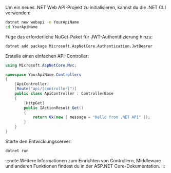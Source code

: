Um ein neues .NET Web API-Projekt zu initialisieren, kannst du die .NET CLI verwenden:

```bash
dotnet new webapi -n YourApiName
cd YourApiName
```

Füge das erforderliche NuGet-Paket für JWT-Authentifizierung hinzu:

```bash
dotnet add package Microsoft.AspNetCore.Authentication.JwtBearer
```

Erstelle einen einfachen API-Controller:

```csharp title="Controllers/ApiController.cs"
using Microsoft.AspNetCore.Mvc;

namespace YourApiName.Controllers
{
    [ApiController]
    [Route("api/[controller]")]
    public class ApiController : ControllerBase
    {
        [HttpGet]
        public IActionResult Get()
        {
            return Ok(new { message = "Hello from .NET API" });
        }
    }
}
```

Starte den Entwicklungsserver:

```bash
dotnet run
```

:::note
Weitere Informationen zum Einrichten von Controllern, Middleware und anderen Funktionen findest du in der ASP.NET Core-Dokumentation.
:::
